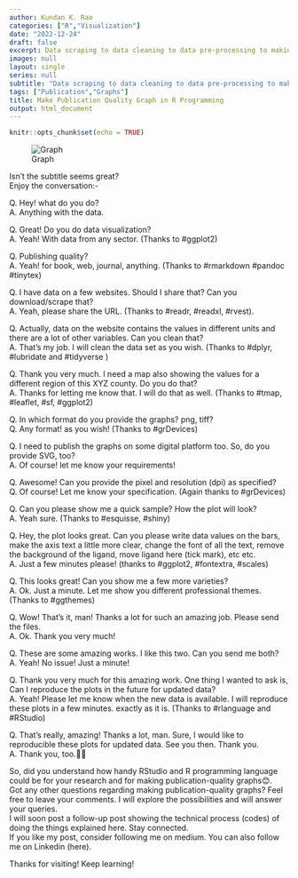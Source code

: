 ```yaml
---
author: Kundan K. Rao
categories: ["R","Visualization"]
date: "2022-12-24"
draft: false
excerpt: Data scraping to data cleaning to data pre-processing to making plots to exporting in multiple formats. Everything in Rstudio.
images: null
layout: single
series: null
subtitle: "Data scraping to data cleaning to data pre-processing to making plots to exporting in multiple formats. Everything in Rstudio."
tags: ["Publication","Graphs"]
title: Make Publication Quality Graph in R Programming
output: html_document
---
```


```r
knitr::opts_chunk$set(echo = TRUE)
```

![Graph](index_files/figure-html/publication-blog.png "Graph")

Isn't the subtitle seems great?\
Enjoy the conversation:-

Q. Hey! what do you do?\
A. Anything with the data.

Q. Great! Do you do data visualization?\
A. Yeah! With data from any sector. (Thanks to \#ggplot2)

Q. Publishing quality?\
A. Yeah! for book, web, journal, anything. (Thanks to \#rmarkdown \#pandoc \#tinytex)

Q. I have data on a few websites. Should I share that? Can you download/scrape that?\
A. Yeah, please share the URL. (Thanks to \#readr, \#readxl, \#rvest).

Q. Actually, data on the website contains the values in different units and there are a lot of other variables. Can you clean that?\
A. That's my job. I will clean the data set as you wish. (Thanks to \#dplyr, \#lubridate and \#tidyverse )

Q. Thank you very much. I need a map also showing the values for a different region of this XYZ county. Do you do that?\
A. Thanks for letting me know that. I will do that as well. (Thanks to \#tmap, \#leaflet, \#sf, \#ggplot2)

Q. In which format do you provide the graphs? png, tiff?\
Q. Any format! as you wish! (Thanks to \#grDevices)

Q. I need to publish the graphs on some digital platform too. So, do you provide SVG, too?\
A. Of course! let me know your requirements!

Q. Awesome! Can you provide the pixel and resolution (dpi) as specified?\
Q. Of course! Let me know your specification. (Again thanks to \#grDevices)

Q. Can you please show me a quick sample? How the plot will look?\
A. Yeah sure. (Thanks to \#esquisse, \#shiny)

Q. Hey, the plot looks great. Can you please write data values on the bars, make the axis text a little more clear, change the font of all the text, remove the background of the ligand, move ligand here (tick mark), etc etc.\
A. Just a few minutes please! (thanks to \#ggplot2, \#fontextra, \#scales)

Q. This looks great! Can you show me a few more varieties?\
A. Ok. Just a minute. Let me show you different professional themes. (Thanks to \#ggthemes)

Q. Wow! That's it, man! Thanks a lot for such an amazing job. Please send the files.\
A. Ok. Thank you very much!

Q. These are some amazing works. I like this two. Can you send me both?\
A. Yeah! No issue! Just a minute!

Q. Thank you very much for this amazing work. One thing I wanted to ask is, Can I reproduce the plots in the future for updated data?\
A. Yeah! Please let me know when the new data is available. I will reproduce these plots in a few minutes. exactly as it is. (Thanks to \#rlanguage and \#RStudio)

Q. That's really, amazing! Thanks a lot, man. Sure, I would like to reproducible these plots for updated data. See you then. Thank you.\
A. Thank you, too.🍹🍹

So, did you understand how handy RStudio and R programming language could be for your research and for making publication-quality graphs😊.\
Got any other questions regarding making publication-quality graphs? Feel free to leave your comments. I will explore the possibilities and will answer your queries.\
I will soon post a follow-up post showing the technical process (codes) of doing the things explained here. Stay connected.\
If you like my post, consider following me on medium. You can also follow me on Linkedin (here).

Thanks for visiting! Keep learning!
